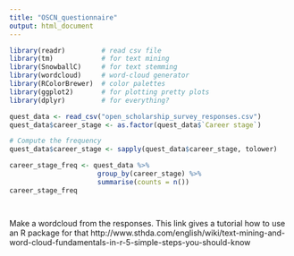 ```yaml
---
title: "OSCN_questionnaire"
output: html_document
---
```


```r
library(readr)         # read csv file
library(tm)            # for text mining
library(SnowballC)     # for text stemming
library(wordcloud)     # word-cloud generator 
library(RColorBrewer)  # color palettes
library(ggplot2)       # for plotting pretty plots
library(dplyr)         # for everything?

```

```r
quest_data <- read_csv("open_scholarship_survey_responses.csv")
quest_data$career_stage <- as.factor(quest_data$`Career stage`)

```

```r
# Compute the frequency
quest_data$career_stage <- sapply(quest_data$career_stage, tolower)

career_stage_freq <- quest_data %>%
                      group_by(career_stage) %>%
                      summarise(counts = n())
career_stage_freq




```


Make a wordcloud from the responses.
This link gives a tutorial how to use an R package for that
http://www.sthda.com/english/wiki/text-mining-and-word-cloud-fundamentals-in-r-5-simple-steps-you-should-know



